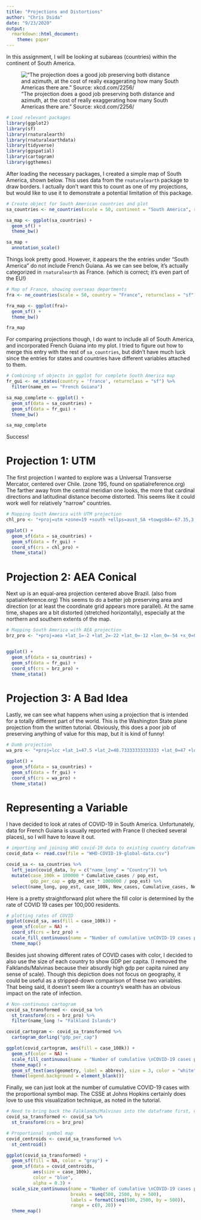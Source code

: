 ```yaml
---
title: "Projections and Distortions"
author: "Chris Dsida"
date: "9/23/2020"
output:
  rmarkdown::html_document:
    theme: paper
---
```



In this assignment, I will be looking at subareas (countries) within the continent of South America.


!["The projection does a good job preserving both distance and azimuth, at the cost of really exaggerating how many South Americas there are." Source: xkcd.com/2256/](bad_map_projection_south_america.png)


```r
# Load relevant packages
library(ggplot2)
library(sf)
library(rnaturalearth)
library(rnaturalearthdata)
library(tidyverse)
library(ggspatial)
library(cartogram)
library(ggthemes)
```


After loading the necessary packages, I created a simple map of South America, shown below. This uses data from the `rnaturalearth` package to draw borders. I actually don't want this to count as one of my projections, but would like to use it to demonstrate a potential limitation of this package.


```r
# Create object for South American countries and plot
sa_countries <- ne_countries(scale = 50, continent = "South America", returnclass = "sf") 

sa_map <- ggplot(sa_countries) +
  geom_sf() + 
  theme_bw()

sa_map +
  annotation_scale()
```


Things look pretty good. However, it appears the the entries under "South America" do not include French Guiana. As we can see below, it's actually categorized in `rnaturalearth` as France. (which is correct; it's even part of the EU!)


```r
# Map of France, showing overseas departments
fra <- ne_countries(scale = 50, country = "France", returnclass = "sf")

fra_map <- ggplot(fra)+
  geom_sf() +
  theme_bw()

fra_map
```


For comparing projections though, I do want to include all of South America, and incorporated French Guiana into my plot. I tried to figure out how to merge this entry with the rest of `sa_countries`, but didn't have much luck since the entries for states and countries have different variables attached to them.


```r
# Combining sf objects in ggplot for complete South America map
fr_gui <- ne_states(country = 'france', returnclass = "sf") %>%
  filter(name_en == "French Guiana")

sa_map_complete <- ggplot() +
  geom_sf(data = sa_countries) +
  geom_sf(data = fr_gui) +
  theme_bw()

sa_map_complete

```


Success! 

# Projection 1: UTM

The first projection I wanted to explore was a Universal Transverse Mercator, centered over Chile. (zone 19S, found on spatialreference.org) The farther away from the central meridian one looks, the more that cardinal directions and latitudinal distance become distorted. This seems like it could work well for relatively "narrow" countries. 


```r
# Mapping South America with UTM projection
chl_pro <- "+proj=utm +zone=19 +south +ellps=aust_SA +towgs84=-67.35,3.88,-38.22,0,0,0,0 +units=m +no_defs"

ggplot() +
  geom_sf(data = sa_countries) +
  geom_sf(data = fr_gui) +
  coord_sf(crs = chl_pro) +
  theme_stata()

```


# Projection 2: AEA Conical


Next up is an equal-area projection centered above Brazil. (also from spatialreference.org) This seems to do a better job preserving area and direction (or at least the coordinate grid appears more parallel). At the same time, shapes are a bit distorted (stretched horizontally), especially at the northern and southern extents of the map.


```r
# Mapping South America with AEA projection
brz_pro <- "+proj=aea +lat_1=-2 +lat_2=-22 +lat_0=-12 +lon_0=-54 +x_0=0 +y_0=0 +ellps=aust_SA +units=m +no_defs"


ggplot() +
  geom_sf(data = sa_countries) +
  geom_sf(data = fr_gui) +
  coord_sf(crs = brz_pro) +
  theme_stata()
```


# Projection 3: A Bad Idea


Lastly, we can see what happens when using a projection that is intended for a totally different part of the world. This is the Washington State plane projection from the written tutorial. Obviously, this does a poor job of preserving anything of value for this map, but it is kind of funny! 


```r
# Dumb projection
wa_pro <- "+proj=lcc +lat_1=47.5 +lat_2=48.73333333333333 +lat_0=47 +lon_0=-120.8333333333333 +x_0=500000 +y_0=0 +ellps=GRS80 +units=m +no_defs"

ggplot() +
  geom_sf(data = sa_countries) +
  geom_sf(data = fr_gui) +
  coord_sf(crs = wa_pro) +
  theme_stata()

```


# Representing a Variable


I have decided to look at rates of COVID-19 in South America. Unfortunately, data for French Guiana is usually reported with France (I checked several places), so I will have to leave it out.

```r
# importing and joining WHO covid-19 data to existing country dataframe
covid_data <- read.csv(file = "WHO-COVID-19-global-data.csv")

covid_sa <- sa_countries %>%
  left_join(covid_data, by = c("name_long" = "Country")) %>%
  mutate(case_100k = 100000 * Cumulative_cases / pop_est,
         gdp_per_cap = gdp_md_est * 1000000 / pop_est) %>%
  select(name_long, pop_est, case_100k, New_cases, Cumulative_cases, New_deaths, Cumulative_deaths, gdp_per_cap, abbrev)
```


Here is a pretty straightforward plot where the fill color is determined by the rate of COVID 19 cases per 100,000 residents.


```r
# plotting rates of COVID
ggplot(covid_sa, aes(fill = case_100k)) +
  geom_sf(color = NA) +
  coord_sf(crs = brz_pro) +
  scale_fill_continuous(name = "Number of cumulative \nCOVID-19 cases per \n100,000 inhabitants") +
  theme_map()
```


Besides just showing different rates of COVID cases with color, I decided to also use the size of each country to show GDP per capita. (I removed the Falklands/Malvinas because their absurdly high gdp per capita ruined any sense of scale). Though this depiction does not focus on geography, it could be useful as a stripped-down comparison of these two variables. That being said, it doesn't seem like a country's wealth has an obvious impact on the rate of infection.


```r
# Non-continuous cartogram
covid_sa_transformed <- covid_sa %>%
  st_transform(crs = brz_pro) %>%
  filter(name_long != "Falkland Islands")

covid_cartogram <- covid_sa_transformed %>%
  cartogram_dorling("gdp_per_cap")

ggplot(covid_cartogram, aes(fill = case_100k)) +
  geom_sf(color = NA) +
  scale_fill_continuous(name = "Number of cumulative \nCOVID-19 cases per \n100,000 inhabitants") +
  theme_map() +
  geom_sf_text(aes(geometry, label = abbrev), size = 3, color = "white") +
  theme(legend.background = element_blank())
```


Finally, we can just look at the number of cumulative COVID-19 cases with the proportional symbol map. The CSSE at Johns Hopkins certainly does love to use this visualization technique, as noted in the tutorial.


```r
# Need to bring back the Falklands/Malvinas into the dataframe first, overwriting the modified one
covid_sa_transformed <- covid_sa %>%
  st_transform(crs = brz_pro)

# Proportional symbol map
covid_centroids <- covid_sa_transformed %>%
  st_centroid()

ggplot(covid_sa_transformed) +
  geom_sf(fill = NA, color = "gray") +
  geom_sf(data = covid_centroids,
          aes(size = case_100k),
          color = "blue",
          alpha = 0.3) +
  scale_size_continuous(name = "Number of cumulative \nCOVID-19 cases per \n100,000 inhabitants",
                        breaks = seq(500, 2500, by = 500),
                        labels = formatC(seq(500, 2500, by = 500)),
                        range = c(0, 20)) +
  theme_map()

```